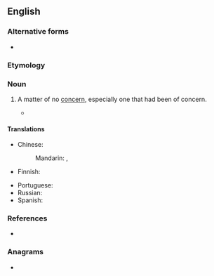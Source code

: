 {{also|nonissue}}
==English==

===Alternative forms===
* {{l|en|nonissue}}

===Etymology===
{{prefix|en|non|issue}}

===Noun===
{{en-noun}}

# A matter of no [[concern]], especially one that had been of concern.
#: {{ux|en|His position on that matter is a '''non-issue''', now that the courts have decided.}}
#* {{quote-journal|en|date=2019 December 18|author=Richard Clinnick|title=Railway's 2020 vision|journal=Rail|page=3|text=And although it became a '''non-issue''' during the election, HS2 seems likely to continue under a government of either colour - despite the Conservatives pointedly not having committed to it beforehand.}} 

====Translations====
{{trans-top|matter of no concern}}
* Chinese:
*: Mandarin: {{t|cmn|非議題}}, {{t|cmn|非议题|tr=fēiyìtí}}
* Finnish: {{t|fi|[[ei]] [[merkitse]] [[mitään]]}} {{qualifier|is of no concern}}
{{trans-mid}}
* Portuguese: {{t-needed|pt}}
* Russian: {{t-needed|ru}}
* Spanish: {{t-needed|es}}
{{trans-bottom}}

===References===
* {{R:Lexico}}

===Anagrams===
* {{anagrams|en|a=einnossu|noniuses}}